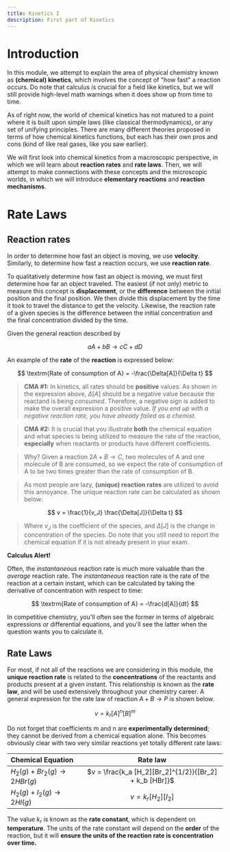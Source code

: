 ```yaml
---
title: Kinetics I
description: First part of Kinetics
---
```


# Introduction

In this module, we attempt to explain the area of physical chemistry known as **(chemical) kinetics**, which involves the concept of "how fast" a reaction occurs.
Do note that calculus is crucial for a field like kinetics, but we will still provide high-level math warnings when it does show up from time to time.

As of right now, the world of chemical kinetics has not matured to a point where it is built upon simple laws (like classical thermodynamics), or any set of unifying principles.
There are many different theories proposed in terms of how chemical kinetics functions, but each has their own pros and cons (kind of like real gases, like you saw earlier).

We will first look into chemical kinetics from a macroscopic perspective, in which we will learn about **reaction rates** and **rate laws**.
Then, we will attempt to make connections with these concepts and the microscopic worlds, in which we will introduce **elementary reactions** and **reaction mechanisms**.


# Rate Laws

## Reaction rates

In order to determine how fast an object is moving, we use **velocity**. Similarly, to determine how fast a reaction occurs, we use **reaction rate**.

To qualitatively determine how fast an object is moving, we must first determine how far an object traveled.
The easiest (if not only) metric to measure this concept is **displacement**, or the **difference** between the initial position and the final position. We then divide this displacement by the time it took to travel the distance to get the velocity. Likewise, the reaction rate of a given species is the difference between the initial concentration and the final concentration divided by the time.

Given the general reaction described by

$$
aA + bB \rightarrow cC + dD
$$

An example of the **rate** of the **reaction** is expressed below:

$$
\textrm{Rate of consumption of A} = -\frac{\Delta[A]}{\Delta t}
$$


> **CMA #1:** In kinetics, all rates should be **positive** values.
As shown in the expression above, $\Delta[A]$ should be a negative value because the reactand is being _consumed_.
Therefore, a negative sign is added to make the overall expression a positive value.
_If you end up with a negative reaction rate, you have already failed as a chemist._


>**CMA #2:** It is crucial that you illustrate **both** the chemical equation and what species is being utilized to measure the rate of the reaction, **especially** when reactants or products have different coefficients.

> Why? Given a reaction $2A + B \rightarrow C$, two molecules of A and one molecule of B are consumed, so we expect the rate of consumption of A to be two times greater than the rate of consumption of B.

> As most people are lazy, **(unique) reaction rates** are utilized to avoid this annoyance.
The unique reaction rate can be calculated as shown below:

$$
v = \frac{1}{v_J} \frac{\Delta[J]}{\Delta t}
$$

> Where $v_J$ is the coefficient of the species, and $\Delta[J]$ is the change in concentration of the species.
Do note that you still need to report the chemical equation if it is not already present in your exam.

**Calculus Alert!**

Often, the _instantaneous_ reaction rate is much more valuable than the _average_ reaction rate.
The _instantaneous_ reaction rate is the rate of the reaction at a certain instant, which can be calculated by taking the derivative of concentration with respect to time:

$$
\textrm{Rate of consumption of A} = -\frac{d[A]}{dt}
$$

In competitive chemistry, you'll often see the former in terms of algebraic expressions or differential equations, and you'll see the latter when the question wants you to calculate it.


## Rate Laws

For most, if not all of the reactions we are considering in this module, the **unique reaction rate** is related to the **concentrations** of the reactants and products present at a given instant.
This relationship is known as the **rate law**, and will be used extensively throughout your chemistry career.
A general expression for the rate law of reaction $A + B \rightarrow P$ is shown below.

$$
v = k_r [A]^n [B]^m
$$

Do not forget that coefficients m and n are **experimentally determined**; they cannot be derived from a chemical equation alone.
This becomes obviously clear with two very similar reactions yet totally different rate laws:

| Chemical Equation | Rate law |
| :-- | :-: |
| $H_2 (g) + Br_2 (g) \rightarrow 2 HBr (g)$ | $v = \frac{k_a [H_2][Br_2]^{1/2}}{[Br_2] + k_b [HBr]}$ |
| $H_2 (g) + I_2 (g) \rightarrow 2 HI (g)$ | $v = k_r [H_2][I_2]$ |

The value $k_r$ is known as the **rate constant**, which is dependent on **temperature**.
The units of the rate constant will depend on the **order** of the reaction, but it will **ensure the units of the reaction rate is concentration over time.**
